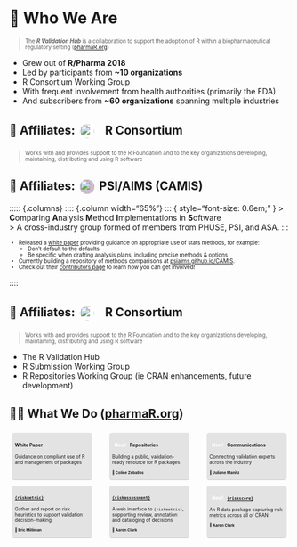 # 👋 Who We Are {transition="none-in slide-out"}

```{=html}
<style>
.panel {
  font-size: 0.6em;
  background: rgba(0.75, 0.75, 0.75, 0.1);
  padding: 1%;
  margin: 1%;
  border-radius: 0.5em;
  border-bottom: solid 0.2em rgba(1, 1, 1, 0.1);
}

.center {
  --r-heading-margin: auto;
  width: fit-content;
}

.person {
  font-weight: bold;
  font-size: 0.8em;
  margin: 1em 0 0.5em 0;
}

.person p {
  display: inline;
}

.person:before {
  display: inline;
  content: "👤 ";
}

.badge-pill {
  font-weight: bold;
  background: var(--r-link-color);
  color: white;
  border-radius: 1em;
  padding: 0 0.5em;
}
</style>
```

::: { style="font-size: 0.7em;" }
> The ***R Validation Hub*** is a collaboration to support the adoption of R
> within a biopharmaceutical regulatory setting ([pharmaR.org](https://www.pharmaR.org))
:::

* Grew out of **R/Pharma 2018**
* Led by participants from **~10 organizations**
* R Consortium Working Group
* With frequent involvement from health authorities (primarily the FDA)
* And subscribers from **~60 organizations** spanning multiple industries

## 🤝 Affiliates: ![](assets/r-consortium.png){height="1.2em" style="padding: 0.2em; margin: 0 0.5em 0 0; border-radius: 0.8em; background: #FFF; vertical-align: middle;"} [R Consortium]{.hidden} {transition="slide-in slide-out"}

::: {style="font-size: 0.7em"}
> Works with and provides support to the R Foundation and to the key
> organizations developing, maintaining, distributing and using R software
:::

## 🤝 Affiliates: ![](assets/camis.png){height="1.2em" width="1.2em" style="margin: 0 0.2em; border-radius: 50%; object-fit: cover; background: #CBC; vertical-align: middle;"} PSI/AIMS (CAMIS) {transition="slide-in slide-out"}

::::: {.columns}
:::: {.column width="65%"}
::: { style="font-size: 0.6em;" }
> **C**omparing **A**nalysis **M**ethod **I**mplementations in **S**oftware  
> A cross-industry group formed of members from PHUSE, PSI, and ASA.
:::

::: { style="font-size: 0.7em;" }
- Released a [white paper](https://phuse.s3.eu-central-1.amazonaws.com/Deliverables/Data+Visualisation+%26+Open+Source+Technology/WP077.pdf) providing guidance on appropriate use of stats methods, for example:
  * Don't default to the defaults
  * Be specific when drafting analysis plans, including precise methods & options
- Currently building a repository of methods comparisons at 
  [psiaims.github.io/CAMIS](https://psiaims.github.io/CAMIS/).
- Check out their 
  [contributors page](https://psiaims.github.io/CAMIS/contribution.html) to 
  learn how you can get involved!
:::
::::

## 🤝 Affiliates: ![](assets/r-consortium.png){height="1.2em" style="padding: 0.2em; margin: 0 0.5em 0 0; border-radius: 0.8em; background: #FFF; vertical-align: middle;"} [R Consortium]{.hidden} {transition="slide-in slide-out"}

::: {style="font-size: 0.7em"}
> Works with and provides support to the R Foundation and to the key
> organizations developing, maintaining, distributing and using R software
:::

* The R Validation Hub
* R Submission Working Group
* R Repositories Working Group (ie CRAN enhancements, future development)

## 👷‍♂️ What We Do ([pharmaR.org](https://www.pharmaR.org)) {transition="slide-in slide-out"}

<!-- ### Products {.center} -->

::::: {.columns}
:::: {.column width="29%" .panel}
#### White Paper
Guidance on compliant use of R and management of packages
::::

:::: {.column width="29%" .panel}
#### [New!]{.badge-pill} Repositories

Building a public, validation-ready resource for R packages  

::: {.person}
Coline Zeballos
:::
::::

:::: {.column width="29%" .panel}
#### [New!]{.badge-pill} Communications

Connecting validation experts across the industry

::: {.person}
Juliane Manitz
:::
::::
:::::

::::: {.columns}
:::: {.column width="29%" .panel}
#### [`{riskmetric}`](https://github.com/pharmaR/riskmetric)

Gather and report on risk heuristics to support validation decision-making

::: {.person}
Eric Milliman
:::
::::

:::: {.column width="29%" .panel}
#### [`{riskassessment}`](https://github.com/pharmaR/riskassessment)

A web interface to `{riskmetric}`, supporting review,
annotation and cataloging of decisions

::: {.person}
Aaron Clark
:::
::::

:::: {.column width="29%" .panel}
#### [New!]{.badge-pill} [`{riskscore}`](https://github.com/pharmaR/riskscore)

An R data package capturing risk metrics across all of CRAN

::: {.person}
Aaron Clark
:::
::::
:::::


